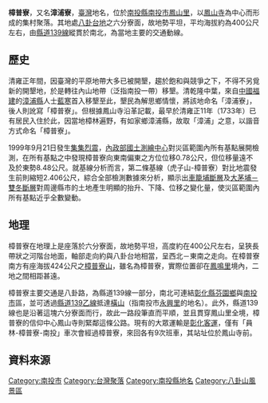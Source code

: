 {{coord|23.940752|N|120.637322|E|region:TW|display=title}}
{{noteTA
|1 = zh-hans:凤山里;zh-hant:鳳山里;
}}
'''樟普寮'''，又名'''漳浦寮'''，[[臺灣|臺灣]]地名，位於[[南投縣|南投縣]][[南投市|南投市]][[鳳山里|鳳山里]]，以[[鳳山寺|鳳山寺]]為中心而形成的集村聚落{{r|map}}。其地處[[八卦台地|八卦台地]]之六分寮面，故地勢平坦，平均海拔約為400公尺左右，由[[縣道139號|縣道139線]]縱貫於南北，為當地主要的交通動線{{r|map}}{{r|林温惠}}。
{{Multiple image
|align=right
|direction = horizontal
|width = 200
|image1 =老樟母女樹2.jpg
|caption1 =[[老樟母女樹|老樟母女樹]]
}}
== 歷史 ==
清雍正年間，因臺灣的平原地帶大多已被開墾，趨於飽和與競爭之下，不得不另覓新的開墾地，於是轉往內山地帶（泛指南投一帶）移墾{{r|ntc}}。清乾隆中葉，來自[[中國|中國]][[福建|福建]]的[[漳浦縣|漳浦縣]]人士[[藍寒|藍寒]]首入移墾至此，墾民為解思鄉情懷，將該地命名「漳浦寮」，後人則訛寫「樟普寮」{{r|ntc}}。但根據鳳山寺沿革記載，最早於清雍正11年（1733年）已有居民入住於此，因當地樟林遍野，有如家鄉漳浦縣，故取「漳浦」之意，以諧音方式命名「樟普寮」{{r|fongshan}}。

1999年9月21日發生[[集集大地震|集集烈震]]，[[內政部國土測繪中心|內政部國土測繪中心]]對災區範圍內所有基點展開檢測，在所有基點之中發現樟普寮向東南偏東之方位位移0.78公尺，但位移量遠不及於東勢8.48公尺{{r|nlsc}}。就基線分析而言，第二條基線（虎子山-樟普寮）對比地震發生前則縮短2.406公尺，綜合全部檢測數據來分析，顯示出[[車籠埔斷層|車籠埔斷層]]及[[大茅埔－雙冬斷層|大茅埔－雙冬斷層]]對周邊縣市的土地產生明顯的抬升、下降、位移之變化量，使災區範圍內所有基點近乎全數變動{{r|nlsc}}。

== 地理 ==
樟普寮在地理上是座落於六分寮面，故地勢平坦，高度約在400公尺左右，呈狹長帶狀之河階台地面，軸部走向約與八卦台地相當，呈西北－東南之走向{{r|林温惠}}。在樟普寮南方有座海拔424公尺之[[樟普寮山|樟普寮山]]，雖名為樟普寮，實際位置卻在[[鳳鳴里|鳳鳴里]]境內，二地之間相距甚遠{{r|景仁}}。

樟普寮主要交通是八卦路，為縣道139線一部分，南北可連結[[彰化縣|彰化縣]][[芬園鄉|芬園鄉]]與[[南投市|南投市]]區，並可透過[[縣道139號#乙線|縣道139乙線]]抵達[[橫山_(南投市地名)|橫山]]（指南投市[[永興里|永興里]]的地名）{{r|map}}。此外，縣道139線也是沿著這塊六分寮面而行，故此一路段筆直而平順，並且貫穿鳳山里全境，樟普寮的信仰中心鳳山寺則緊鄰這條公路{{r|map}}{{r|林温惠}}。現有的大眾運輸是[[彰化客運|彰化客運]]，僅有「員林-樟普寮-南投」車次會經過樟普寮，來回各有9次班車，其站址位於鳳山寺前{{r|changhuabus}}{{r|table25}}。

==資料來源==
{{reflist|2|refs=

<ref name="map">{{cite book |title=《南投縣南投市行政區域圖》|author=銳俤科技、上河文化 |isbn=9860030995 |publisher=內政部 |language=zh-tw |year=2005 }}</ref>

<ref name="fongshan">{{cite web |url=http://www.fongshan.org/history.aspx |title=史蹟沿革 |author= |publisher=南投鳳山寺網站 |accessdate=2014-05-12 |language=zh-tw |date= |archive-date=2020-02-19 |archive-url=https://web.archive.org/web/20200219075648/http://www.fongshan.org/history.aspx |dead-url=no }}</ref>

<ref name="ntc">{{cite web |url=http://www.ntc.gov.tw/content/index.asp?m=1&m1=4&m2=15 |title=南投市簡介 古早南投堡 |author=南投市公所 |publisher=南投市公所網站 |accessdate=2014-05-12 |language=zh-tw |date= |archive-url=https://web.archive.org/web/20140226230016/http://www.ntc.gov.tw/content/index.asp?m=1&m1=4&m2=15 |archive-date=2014-02-26 |dead-url=yes }}</ref>

<ref name="林温惠">{{cite web |url=http://libproxy.ncue.edu.tw/cgi-bin/cdrfb3/gsweb.cgi?o=dstdcdr&i=sid=%22G0F221823609%22. |title=八卦台地北部紅壤化育程度及其在階地對比之研究 |author=林温惠 |publisher=國立彰化師範大學博碩士論文全文影像檢索系統 |accessdate=2014-05-12 |language=zh-tw |date=2008-06 |archive-url=https://web.archive.org/web/20140512214120/http://libproxy.ncue.edu.tw/cgi-bin/cdrfb3/gsweb.cgi?o=dstdcdr&i=sid=%22G0F221823609%22. |archive-date=2014-05-12 |dead-url=yes }}</ref>

<ref name="nlsc">{{cite web |url=http://www.nlsc.gov.tw/websites/alert_page.aspx?la=1&le=2&li=5&sno=248&le... |title=內政部國土測繪中心九二一地震災區基本控制點檢測報告 88-10-27 |author=國土測繪中心 |publisher=內政部國土測繪中心網站 |accessdate=2014-05-12 |language=zh-tw |date=1987年8月 |archive-date=2014-05-13 |archive-url=https://web.archive.org/web/20140513010617/http://www.nlsc.gov.tw/websites/alert_page.aspx?la=1&le=2&li=5&sno=248&le... |dead-url=no }}</ref>

<ref name="changhuabus">{{cite web |url=http://www.changhuabus.com.tw/ticket-data/6925.xls |title=彰化客運票價時刻表【6925 員林-樟普寮-南投】 |author=彰化客運 |publisher=彰化客運網站 |accessdate=2014-05-12 |language=zh-tw |date= |archive-url=https://web.archive.org/web/20140512220321/http://www.changhuabus.com.tw/ticket-data/6925.xls |archive-date=2014-05-12 |dead-url=yes }}</ref>

<ref name="table25">{{cite web |url=http://www.changhuabus.com.tw/ticket-data/html/new0811.html#table25 |title=彰化客運站牌與地址【工作表 26: 6925】 |author=彰化客運 |publisher=彰化客運網站 |accessdate=2014-05-12 |language=zh-tw |date= |archive-url=https://web.archive.org/web/20140513010606/http://www.changhuabus.com.tw/ticket-data/html/new0811.html#table25 |archive-date=2014-05-13 |dead-url=yes }}</ref>

<ref name="景仁">{{cite web |url=http://www.sumca.idv.tw/ss-xs/?2/viewspace-582.html |title=10/3樟普寮山一等三角點 |author=[http://www.sumca.idv.tw/ss-xs/?2/action-viewpro-showpro-1.html 景仁] |publisher=[http://www.sumca.idv.tw/ss-xs/?2/ 景色怡仁]日誌 |accessdate=2014-05-12 |language=zh-tw |date=2008-10-13 }}</ref>

}}

[[Category:南投市|Category:南投市]]
[[Category:台灣聚落|Category:台灣聚落]]
[[Category:南投縣地名|Category:南投縣地名]]
[[Category:八卦山風景區|Category:八卦山風景區]]